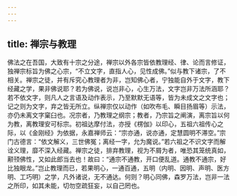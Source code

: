 ```yaml
---
---
---
```

title: 禅宗与教理
---




佛法之在吾国，大致有十宗之分途，禅宗以外各宗皆依教理经、律、论而言修证，独禅宗标旨为佛之心宗，“不立文字，直指人心，见性成佛。”似与教下诸宗，了不相关。禅宗之徒，并有斥究心教理者为非，岂知佛心者，宁独能自外于文字，教下经藏之学，果非佛说耶？若为佛说，说岂非心，心生万法，文字岂非万法所涵耶？若不依文字，则凡人之言语及动作表示，乃至默默无语等，皆为未成文之文字也；记之则为文字，弃之皆无所立。纵禅宗仅以动作（如吹布毛、瞬目扬眉等）示法，亦仍未离文字窠臼也。况宗者，乃教理之纲宗；教者，乃宗旨之阐演，离宗旨以何为教，离教理安可标宗。初祖达摩付法，亦授《楞伽》以印心，五祖六祖传心之际，以《金刚经》为依据，永嘉禅师云：“宗亦通，说亦通，定慧圆明不滞空。”宗门古德言：“依文解义，三世佛冤；离经一字，允为魔说。”若六祖之不识文字而解诠义理，靡不深入经藏。禅宗之徒，排弃教理，视为不屑为者，唯恐其笼统真如，颟顸佛性，又如此郎当去也！故曰：“通宗不通教，开口便乱道。通教不通宗，好比独眼龙。”岂止教理而已，若果明心，一通百通，五明（内明、因明、声明、医方明、工巧明）之学，凡外诸说，无不通达。何则？明心同佛，森罗万法，岂非一法之所印，如其未能，切勿空疏狂妄，以自己罔也。